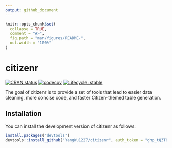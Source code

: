 ```yaml
---
output: github_document
---
```


<!-- README.md is generated from README.Rmd. Please edit that file -->

```r
knitr::opts_chunk$set(
  collapse = TRUE,
  comment = "#>",
  fig.path = "man/figures/README-",
  out.width = "100%"
)
```

# citizenr

<!-- badges: start -->
[![CRAN status](https://www.r-pkg.org/badges/version/citizenr)](https://CRAN.R-project.org/package=citizenr)
[![codecov](https://codecov.io/gh/YangWu1227/citizenr/branch/main/graph/badge.svg?token=KS3DTV6WDT)](https://codecov.io/gh/YangWu1227/citizenr)
[![Lifecycle: stable](https://img.shields.io/badge/lifecycle-stable-brightgreen.svg)](https://lifecycle.r-lib.org/articles/stages.html#stable)
<!-- badges: end -->

The goal of citizenr is to provide a set of tools that lead to easier data cleaning, more concise code, and faster Citizen-themed table generation.

## Installation

You can install the development version of citizenr as follows: 

``` r
install.packages("devtools")
devtools::install_github("YangWu1227/citizenr", auth_token = "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")
```


